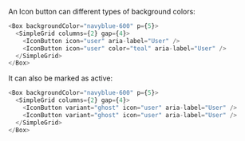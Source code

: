 An Icon button can different types of background colors:

```typescript jsx
<Box backgroundColor="navyblue-600" p={5}>
  <SimpleGrid columns={2} gap={4}>
    <IconButton icon="user" aria-label="User" />
    <IconButton icon="user" color="teal" aria-label="User" />
  </SimpleGrid>
</Box>
```

It can also be marked as active:

```typescript jsx
<Box backgroundColor="navyblue-600" p={5}>
  <SimpleGrid columns={2} gap={4}>
    <IconButton variant="ghost" icon="user" aria-label="User" />
    <IconButton variant="ghost" icon="user" aria-label="User" />
  </SimpleGrid>
</Box>
```
